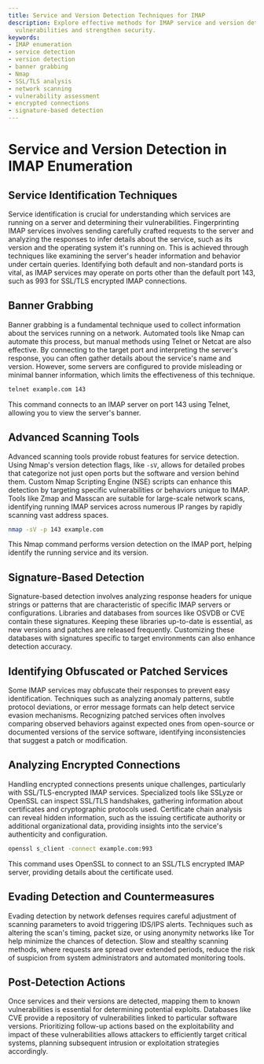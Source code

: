```yaml
---
title: Service and Version Detection Techniques for IMAP
description: Explore effective methods for IMAP service and version detection to identify
  vulnerabilities and strengthen security.
keywords:
- IMAP enumeration
- service detection
- version detection
- banner grabbing
- Nmap
- SSL/TLS analysis
- network scanning
- vulnerability assessment
- encrypted connections
- signature-based detection
---
```


# Service and Version Detection in IMAP Enumeration

## Service Identification Techniques

Service identification is crucial for understanding which services are running on a server and determining their vulnerabilities. Fingerprinting IMAP services involves sending carefully crafted requests to the server and analyzing the responses to infer details about the service, such as its version and the operating system it's running on. This is achieved through techniques like examining the server's header information and behavior under certain queries. Identifying both default and non-standard ports is vital, as IMAP services may operate on ports other than the default port 143, such as 993 for SSL/TLS encrypted IMAP connections.

## Banner Grabbing

Banner grabbing is a fundamental technique used to collect information about the services running on a network. Automated tools like Nmap can automate this process, but manual methods using Telnet or Netcat are also effective. By connecting to the target port and interpreting the server's response, you can often gather details about the service's name and version. However, some servers are configured to provide misleading or minimal banner information, which limits the effectiveness of this technique.

```bash
telnet example.com 143
```

This command connects to an IMAP server on port 143 using Telnet, allowing you to view the server's banner.

## Advanced Scanning Tools

Advanced scanning tools provide robust features for service detection. Using Nmap's version detection flags, like `-sV`, allows for detailed probes that categorize not just open ports but the software and version behind them. Custom Nmap Scripting Engine (NSE) scripts can enhance this detection by targeting specific vulnerabilities or behaviors unique to IMAP. Tools like Zmap and Masscan are suitable for large-scale network scans, identifying running IMAP services across numerous IP ranges by rapidly scanning vast address spaces.

```bash
nmap -sV -p 143 example.com
```

This Nmap command performs version detection on the IMAP port, helping identify the running service and its version.

## Signature-Based Detection

Signature-based detection involves analyzing response headers for unique strings or patterns that are characteristic of specific IMAP servers or configurations. Libraries and databases from sources like OSVDB or CVE contain these signatures. Keeping these libraries up-to-date is essential, as new versions and patches are released frequently. Customizing these databases with signatures specific to target environments can also enhance detection accuracy.

## Identifying Obfuscated or Patched Services

Some IMAP services may obfuscate their responses to prevent easy identification. Techniques such as analyzing anomaly patterns, subtle protocol deviations, or error message formats can help detect service evasion mechanisms. Recognizing patched services often involves comparing observed behaviors against expected ones from open-source or documented versions of the service software, identifying inconsistencies that suggest a patch or modification.

## Analyzing Encrypted Connections

Handling encrypted connections presents unique challenges, particularly with SSL/TLS-encrypted IMAP services. Specialized tools like SSLyze or OpenSSL can inspect SSL/TLS handshakes, gathering information about certificates and cryptographic protocols used. Certificate chain analysis can reveal hidden information, such as the issuing certificate authority or additional organizational data, providing insights into the service's authenticity and configuration.

```bash
openssl s_client -connect example.com:993
```

This command uses OpenSSL to connect to an SSL/TLS encrypted IMAP server, providing details about the certificate used.

## Evading Detection and Countermeasures

Evading detection by network defenses requires careful adjustment of scanning parameters to avoid triggering IDS/IPS alerts. Techniques such as altering the scan's timing, packet size, or using anonymity networks like Tor help minimize the chances of detection. Slow and stealthy scanning methods, where requests are spread over extended periods, reduce the risk of suspicion from system administrators and automated monitoring tools.

## Post-Detection Actions

Once services and their versions are detected, mapping them to known vulnerabilities is essential for determining potential exploits. Databases like CVE provide a repository of vulnerabilities linked to particular software versions. Prioritizing follow-up actions based on the exploitability and impact of these vulnerabilities allows attackers to efficiently target critical systems, planning subsequent intrusion or exploitation strategies accordingly.